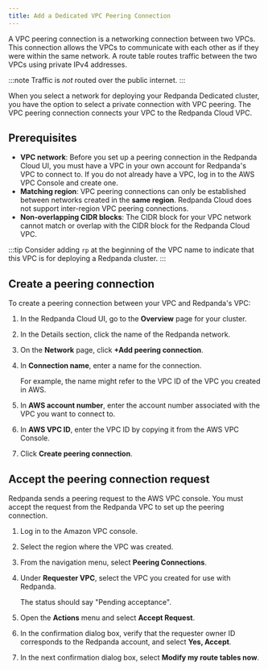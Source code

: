 ```yaml
---
title: Add a Dedicated VPC Peering Connection
---
```


<head>
    <meta name="title" content="Add a VPC Peering Connection| Redpanda Docs"/>
    <meta name="description" content="Use the Redpanda Cloud UI to set up VPC peering."/>
    <link rel="canonical" href="https://docs.redpanda.com/docs/deploy/deployment-option/cloud/vpc-peering/" />
</head>

A VPC peering connection is a networking connection between two VPCs. This connection allows the VPCs to communicate with each other as if they were within the same network. A route table routes traffic between the two VPCs using private IPv4 addresses.

:::note
Traffic is *not* routed over the public internet.
:::

When you select a network for deploying your Redpanda Dedicated cluster, you have the option to select a private connection with VPC peering. The VPC peering connection connects your VPC to the Redpanda Cloud VPC.

## Prerequisites

* **VPC network**: Before you set up a peering connection in the Redpanda Cloud UI, you must have a VPC in your own account for Redpanda's VPC to connect to. If you do not already have a VPC, log in to the AWS VPC Console and create one.
* **Matching region**: VPC peering connections can only be established between networks created in the **same region**. Redpanda Cloud does not support inter-region VPC peering connections.
* **Non-overlapping CIDR blocks**: The CIDR block for your VPC network cannot match or overlap with the CIDR block for the Redpanda Cloud VPC.

:::tip
Consider adding `rp` at the beginning of the VPC name to indicate that this VPC is for deploying a Redpanda cluster.
:::

## Create a peering connection

To create a peering connection between your VPC and Redpanda's VPC:

1. In the Redpanda Cloud UI, go to the **Overview** page for your cluster.
2. In the Details section, click the name of the Redpanda network.
2. On the **Network** page, click **+Add peering connection**.
3. In **Connection name**, enter a name for the connection.

    For example, the name might refer to the VPC ID of the VPC you created in AWS.
4. In **AWS account number**, enter the account number associated with the VPC you want to connect to.
5. In **AWS VPC ID**, enter the VPC ID by copying it from the AWS VPC Console.
6. Click **Create peering connection**.

## Accept the peering connection request

Redpanda sends a peering request to the AWS VPC console. You must accept the request from the Redpanda VPC to set up the peering connection.

1. Log in to the Amazon VPC console.
2. Select the region where the VPC was created.
3. From the navigation menu, select **Peering Connections**.
4. Under **Requester VPC**, select the VPC you created for use with Redpanda.

    The status should say "Pending acceptance".
5. Open the **Actions** menu and select **Accept Request**.
6. In the confirmation dialog box, verify that the requester owner ID corresponds to the Redpanda account, and select **Yes, Accept**.
7. In the next confirmation dialog box, select **Modify my route tables now**.

